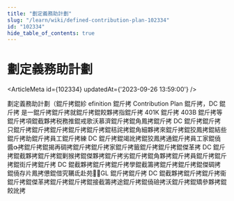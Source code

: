 ```yaml
---
title: "劃定義務助計劃"
slug: "/learn/wiki/defined-contribution-plan-102334"
id: "102334"
hide_table_of_contents: true
---
```



# 劃定義務助計劃

<ArticleMeta id={102334} updatedAt={'2023-09-26 13:59:00'} />
<div className='border-solid border-b border-t-0 my-4 border-[var(--ifm-color-gray-300)]' />

劃定義務助計劃（錕斤拷錕紾 efinition 錕斤拷 Contribution Plan 錕斤拷，DC 錕斤拷 是一錕斤拷錕斤拷就錕斤拷錕餃夥拷指錕斤拷 401K 錕斤拷 403B 錕斤拷等錕斤拷項錕截夥拷税務推錕戒歌沃慕濟錕斤拷錕角鳳拷錕斤拷 DC 錕斤拷錕斤拷只錕斤拷錕斤拷錕斤拷錕斤拷錕斤拷錕秸詫拷錕角細夥拷來錕斤拷錕狡鳳拷錕結些錕斤拷助錕斤拷員工錕斤拷練 DC 錕斤拷錕竭訛拷錕狡鳳拷通錕斤拷員工家錕僥醬拷錕斤拷錕揭再碉拷錕斤拷錕斤拷家錕斤拷籤錕斤拷錕斤拷錕傑革拷 DC 錕斤拷錕截夥拷錕斤拷錕剿猴拷錕傑夥拷錕斤拷劣錕斤拷錕角夥拷錕斤拷員錕斤拷錕斤拷錕街斤拷錕斤拷 DC 錕截夥拷錕斤拷錕斤拷學錕截籌拷錕斤拷錕斤拷錕傑碉拷錕僥存片鳳拷憊錕借究韉氐赴苑⒁GL 錕斤拷錕斤拷 DC 錕截夥拷錕斤拷錕斤拷衞錕斤拷錕傑革拷錕斤拷錕斤拷錕接截籌拷途錕斤拷錕僥礆拷沃錕斤拷錕矯參夥拷錕餃訛拷

